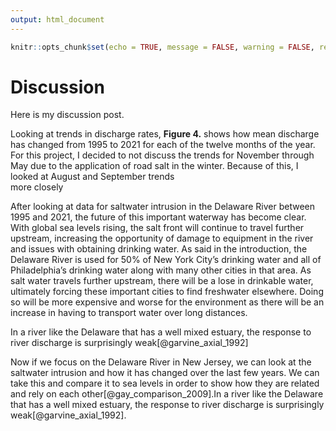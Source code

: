 ```yaml
---
output: html_document
---
```


```r
knitr::opts_chunk$set(echo = TRUE, message = FALSE, warning = FALSE, results = TRUE)
```

# Discussion

Here is my discussion post.

Looking at trends in discharge rates, **Figure 4.** shows how mean discharge has
changed from 1995 to 2021 for each of the twelve months of the year. For this project, 
I decided to not discuss the trends for November through May due to the application 
of road salt in the winter. Because of this, I looked at August and September trends  
more closely


After looking at data for saltwater intrusion in the Delaware River between 
1995 and 2021, the future of this important waterway has become clear. With 
global sea levels rising, the salt front will continue to travel further upstream, 
increasing the opportunity of damage to equipment in the river and issues with 
obtaining drinking water. As said in the introduction, the Delaware River is used 
for 50% of New York City's drinking water and all of Philadelphia's drinking water 
along with many other cities in that area. As salt water travels further upstream, 
there will be a lose in drinkable water, ultimately forcing these important cities to 
find freshwater elsewhere. Doing so will be more expensive and worse for the 
environment as there will be an increase in having to transport water over 
long distances. 




In a river like the Delaware that has a well mixed 
estuary, the response to river discharge is surprisingly weak[@garvine_axial_1992]

Now if we focus on the Delaware River in New Jersey, we can look at the saltwater 
intrusion and how it has changed over the last few years. We can take this and 
compare it to sea levels in order to show how they are related and rely on each 
other[@gay_comparison_2009].In a river like the Delaware that has a well mixed 
estuary, the response to river discharge is surprisingly weak[@garvine_axial_1992].
